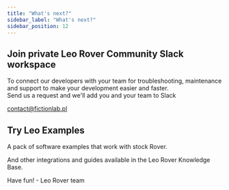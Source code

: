```yaml
---
title: "What's next?"
sidebar_label: "What's next?"
sidebar_position: 12
---
```



## Join private Leo Rover Community Slack workspace

To connect our developers with your team for troubleshooting, maintenance and
support to make your development easier and faster. \
Send us a request and we'll add you and your team to Slack

[contact@fictionlab.pl](mailto:contact@fictionlab.pl)

## Try Leo Examples

A pack of software examples that work with stock Rover.

<LinkButton
  to="/docs/leo-rover/integrations/leo-examples/follow-artag"
  description="Follow ARTag"
/>

<LinkButton
  to="/docs/leo-rover/integrations/leo-examples/line-follower"
  description="Line follower"
/>

<LinkButton
  to="/docs/leo-rover/integrations/leo-examples/object-detection"
  description="Object detection"
/>

And other integrations and guides available in the Leo Rover Knowledge Base.

Have fun! - Leo Rover team
